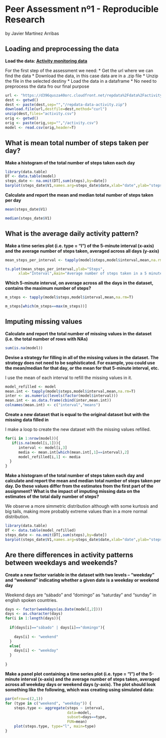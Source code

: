 Peer Assessment nº1 - Reproducible Research
========================================================
by Javier Martínez Arribas

## Loading and preprocessing the data

**Load the data: [Activity monitoring data](https://d396qusza40orc.cloudfront.
                                            net/repdata%2Fdata%2Factivity.zip)**

For the first step of the assessment we need:
* Get the url where we can find the data
* Download the data, in this case data are in a .zip file
* Unzip the file in the selected destiny
* Load the data in a dataframe
* No need to preprocess the data fro our final purpose
```r
url <- "https://d396qusza40orc.cloudfront.net/repdata%2Fdata%2Factivity.zip"
dest <- getwd()
dest <- paste(dest,sep="","/repdata-data-activity.zip")
download.file(url,destfile=dest,method="curl")
unzip(dest,files="activity.csv")
orig <- getwd()
orig <- paste(orig,sep="","/activity.csv")
model <- read.csv(orig,header=T)
```


## What is mean total number of steps taken per day?


**Make a histogram of the total number of steps taken each day**
   
  
```r
library(data.table)
DT <- data.table(model)
steps_date <- na.omit(DT[,sum(steps),by=date])
barplot(steps_date$V1,names.arg=steps_date$date,xlab="date",ylab="steps")
```
  

**Calculate and report the mean and median total number of steps taken per day**
  
 
  
```r
mean(steps_date$V1)

median(steps_date$V1)
```


## What is the average daily activity pattern?


**Make a time series plot (i.e. type = "l") of the 5-minute interval (x-axis) 
and the average number of steps taken, averaged across all days (y-axis)**

  
```r
mean_steps_per_interval <- tapply(model$steps,model$interval,mean,na.rm=T)

ts.plot(mean_steps_per_interval,ylab="Steps",
      xlab="Interval",main="Average number of steps taken in a 5 minutes interval")
```


**Which 5-minute interval, on average across all the days in the dataset, 
contains the maximum number of steps?**
  
  
```r
m_steps <- tapply(model$steps,model$interval,mean,na.rm=T)

m_steps[which(m_steps==max(m_steps))]
```


## Imputing missing values


**Calculate and report the total number of missing values in the dataset 
(i.e. the total number of rows with NAs)**

 
```r
sum(is.na(model))

```


**Devise a strategy for filling in all of the missing values in the dataset. 
The strategy does not need to be sophisticated. For example, you could use 
the mean/median for that day, or the mean for that 5-minute interval, etc.**

  I use the mean of each interval to refill the missing values in it.
```r
model_refilled <- model
mean.int <- tapply(model$steps,model$interval,mean,na.rm=T)
inter <- as.numeric(levels(factor(model$interval)))
mean.int <- as.data.frame(cbind(inter,mean.int))
colnames(mean.int) <- c("interval","means")
```


**Create a new dataset that is equal to the original dataset but with the 
missing data filled in**
  
  I make a loop to create the new dataset with the missing values refilled.
```r
for(i in 1:nrow(model)){
   if(is.na(model[i,1])){
      interval <- model[i,3] 
      media <- mean.int[which(mean.int[,1]==interval),2]
      model_refilled[i,1] <- media 
  }
}  
```


**Make a histogram of the total number of steps taken each day and calculate 
and report the mean and median total number of steps taken per day. 
Do these values differ from the estimates from the first part of the assignment? 
What is the impact of imputing missing data on the estimates of the total 
daily number of steps?**

  We observe a more simmetric distribution although with some kurtosis and 
  big tails, making more probably extreme values than in a more normal distribution.
  
```r
library(data.table)
DT <- data.table(model_refilled)
steps_date <- na.omit(DT[,sum(steps),by=date])
barplot(steps_date$V1,names.arg=steps_date$date,xlab="date",ylab="steps")
```


## Are there differences in activity patterns between weekdays and weekends?


**Create a new factor variable in the dataset with two levels – “weekday” 
and “weekend” indicating whether a given date is a weekday or weekend day**

  Weekend days are "sábado" and "domingo" as 
  "saturday" and "sunday" in english spoken countries.
  
```r
days <- factor(weekdays(as.Date(model[,2])))
days <- as.character(days)
for(i in 1:length(days)){
  
  if(days[i]=="sábado" | days[i]=="domingo"){
   
    days[i] <- "weekend"
  }
  else{
    days[i] <- "weekday"
  }
  
}
```


**Make a panel plot containing a time series plot (i.e. type = "l") of the 
5-minute interval (x-axis) and the average number of steps taken, averaged 
across all weekday days or weekend days (y-axis). The plot should look something
like the following, which was creating using simulated data:**

  
```r
par(mfrow=c(2,1))
for (type in c("weekend", "weekday")) {
    steps.type <- aggregate(steps ~ interval,
                            data=model,
                            subset=days==type,
                            FUN=mean)
    plot(steps.type, type="l", main=type)
}

```

